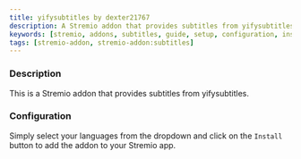 ```yaml
---
title: yifysubtitles by dexter21767
description: A Stremio addon that provides subtitles from yifysubtitles
keywords: [stremio, addons, subtitles, guide, setup, configuration, install, link]
tags: [stremio-addon, stremio-addon:subtitles]
---
```


<AddonButtons id="yifysubtitles-by-dexter21767" manifest="https://2ecbbd610840-yifysubtitles.baby-beamup.club/manifest.json" configurable={true} configurationRequired={true}/> 

<h3>Description</h3>

This is a Stremio addon that provides subtitles from yifysubtitles.

<h3>Configuration</h3>

Simply select your languages from the dropdown and click on the `Install` button to add the addon to your Stremio app.
